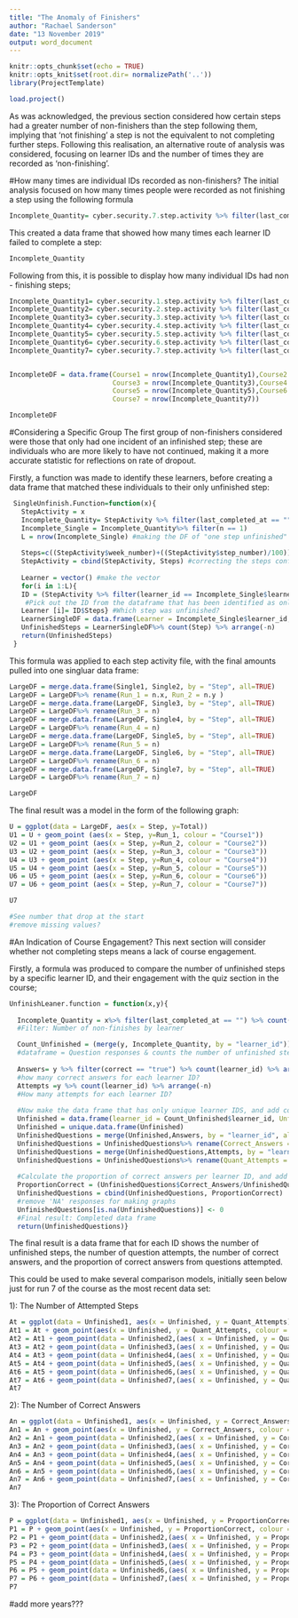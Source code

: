 ```yaml
---
title: "The Anomaly of Finishers"
author: "Rachael Sanderson"
date: "13 November 2019"
output: word_document
---
```


```r
knitr::opts_chunk$set(echo = TRUE)
knitr::opts_knit$set(root.dir= normalizePath('..'))
library(ProjectTemplate)

```

```r
load.project()

```

As was acknowledged, the previous section considered how certain steps had a greater number of non-finishers than the step following them, implying that 'not finishing' a step is not the equivalent to not completing further steps. Following this realisation, an alternative route of analysis was considered, focusing on learner IDs and the number of times they are recorded as 'non-finishing'. 

#How many times are individual IDs recorded as non-finishers?
The initial analysis focused on how many times people were recorded as not finishing a step using the following formula

```R
Incomplete_Quantity= cyber.security.7.step.activity %>% filter(last_completed_at == "") %>% count(learner_id) %>% arrange(-n)
```


This created a data frame that showed how many times each learner ID failed to complete a step:

```R
Incomplete_Quantity
```

Following from this, it is possible to display how many individual IDs had non - finishing steps;

```R
Incomplete_Quantity1= cyber.security.1.step.activity %>% filter(last_completed_at == "") %>% count(learner_id) %>% arrange(-n)
Incomplete_Quantity2= cyber.security.2.step.activity %>% filter(last_completed_at == "") %>% count(learner_id) %>% arrange(-n)
Incomplete_Quantity3= cyber.security.3.step.activity %>% filter(last_completed_at == "") %>% count(learner_id) %>% arrange(-n)
Incomplete_Quantity4= cyber.security.4.step.activity %>% filter(last_completed_at == "") %>% count(learner_id) %>% arrange(-n)
Incomplete_Quantity5= cyber.security.5.step.activity %>% filter(last_completed_at == "") %>% count(learner_id) %>% arrange(-n)
Incomplete_Quantity6= cyber.security.6.step.activity %>% filter(last_completed_at == "") %>% count(learner_id) %>% arrange(-n)
Incomplete_Quantity7= cyber.security.7.step.activity %>% filter(last_completed_at == "") %>% count(learner_id) %>% arrange(-n)



```


```R
IncompleteDF = data.frame(Course1 = nrow(Incomplete_Quantity1),Course2 = nrow(Incomplete_Quantity2),
                          Course3 = nrow(Incomplete_Quantity3),Course4 = nrow(Incomplete_Quantity4),
                          Course5 = nrow(Incomplete_Quantity5),Course6 = nrow(Incomplete_Quantity6),
                          Course7 = nrow(Incomplete_Quantity7))

IncompleteDF
```


#Considering a Specific Group
The first group of non-finishers considered were those that only had one incident of an infinished step; these are individuals who are more likely to have not continued, making it a more accurate statistic for reflections on rate of dropout. 

Firstly, a function was made to identify these learners, before creating a data frame that matched these individuals to their only unfinished step:

```R

 SingleUnfinish.Function=function(x){
   StepActivity = x
   Incomplete_Quantity= StepActivity %>% filter(last_completed_at == "") %>% count(learner_id) %>% arrange(-n)
   Incomplete_Single = Incomplete_Quantity%>% filter(n == 1)
   L = nrow(Incomplete_Single) #making the DF of "one step unfinished"
   
   Steps=c((StepActivity$week_number)+((StepActivity$step_number)/100)) #acknowledging data complication
   StepActivity = cbind(StepActivity, Steps) #correcting the steps confusion
   
   Learner = vector() #make the vector
   for(i in 1:L){ 
   ID = (StepActivity %>% filter(learner_id == Incomplete_Single$learner_id[i])%>% filter(last_completed_at == ""))
    #Pick out the ID from the dataframe that has been identified as only having one stage unfinished
   Learner [i]= ID$Steps} #Which step was unfinished?
   LearnerSingleDF = data.frame(Learner = Incomplete_Single$learner_id, Step = Learner)
   UnfinishedSteps = LearnerSingleDF%>% count(Step) %>% arrange(-n)
   return(UnfinishedSteps)
 }

```

This formula was applied to each step activity file, with the final amounts pulled into one singluar data frame:

```R
LargeDF = merge.data.frame(Single1, Single2, by = "Step", all=TRUE)
LargeDF = LargeDF%>% rename(Run_1 = n.x, Run_2 = n.y )
LargeDF = merge.data.frame(LargeDF, Single3, by = "Step", all=TRUE)
LargeDF = LargeDF%>% rename(Run_3 = n)
LargeDF = merge.data.frame(LargeDF, Single4, by = "Step", all=TRUE)
LargeDF = LargeDF%>% rename(Run_4 = n)
LargeDF = merge.data.frame(LargeDF, Single5, by = "Step", all=TRUE)
LargeDF = LargeDF%>% rename(Run_5 = n)
LargeDF = merge.data.frame(LargeDF, Single6, by = "Step", all=TRUE)
LargeDF = LargeDF%>% rename(Run_6 = n)
LargeDF = merge.data.frame(LargeDF, Single7, by = "Step", all=TRUE)
LargeDF = LargeDF%>% rename(Run_7 = n)

LargeDF
```

The final result was a model in the form of the following graph:

```R
U = ggplot(data = LargeDF, aes(x = Step, y=Total))
U1 = U + geom_point (aes(x = Step, y=Run_1, colour = "Course1"))
U2 = U1 + geom_point (aes(x = Step, y=Run_2, colour = "Course2"))
U3 = U2 + geom_point (aes(x = Step, y=Run_3, colour = "Course3"))
U4 = U3 + geom_point (aes(x = Step, y=Run_4, colour = "Course4"))
U5 = U4 + geom_point (aes(x = Step, y=Run_5, colour = "Course5"))
U6 = U5 + geom_point (aes(x = Step, y=Run_6, colour = "Course6"))
U7 = U6 + geom_point (aes(x = Step, y=Run_7, colour = "Course7"))

U7

#See number that drop at the start
#remove missing values?
```

#An Indication of Course Engagement?
This next section will consider whether not completing steps means a lack of course engagement. 

Firstly, a formula was produced to compare the number of unfinished steps by a specific learner ID, and their engagement with the quiz section in the course;

```R
UnfinishLeaner.function = function(x,y){
  
  Incomplete_Quantity = x%>% filter(last_completed_at == "") %>% count(learner_id) %>% arrange(-n)
  #Filter: Number of non-finishes by learner

  Count_Unfinished = (merge(y, Incomplete_Quantity, by = "learner_id"))%>%filter(n != "")
  #dataframe = Question responses & counts the number of unfinished steps for each learner ID
  
  Answers= y %>% filter(correct == "true") %>% count(learner_id) %>% arrange(-n)
  #how many correct answers for each learner ID?
  Attempts =y %>% count(learner_id) %>% arrange(-n)
  #How many attempts for each learner ID?
  
  #Now make the data frame that has only unique learner IDS, and add columns for answers and attempts:
  Unfinished = data.frame(learner_id = Count_Unfinished$learner_id, Unfinished = Count_Unfinished$n)
  Unfinished = unique.data.frame(Unfinished)
  UnfinishedQuestions = merge(Unfinished,Answers, by = "learner_id", all = TRUE)
  UnfinishedQuestions = UnfinishedQuestions%>% rename(Correct_Answers = n)
  UnfinishedQuestions = merge(UnfinishedQuestions,Attempts, by = "learner_id", all = TRUE)
  UnfinishedQuestions = UnfinishedQuestions%>% rename(Quant_Attempts = n)
  
  #Calculate the proportion of correct answers per learner ID, and add this to the existing dataframe:
  ProportionCorrect = (UnfinishedQuestions$Correct_Answers/UnfinishedQuestions$Quant_Attempts)*100
  UnfinishedQuestions = cbind(UnfinishedQuestions, ProportionCorrect)
  #remove 'NA' responses for making graphs
  UnfinishedQuestions[is.na(UnfinishedQuestions)] <- 0
  #Final result: Completed data frame
  return(UnfinishedQuestions)}
```

The final result is a data frame that for each ID shows the number of unfinished steps, the number of question attempts, the number of correct answers, and the proportion of correct answers from questions attempted.

This could be used to make several comparison models, initially seen below just for run 7 of the course as the most recent data set:

1): The Number of Attempted Steps
```R
At = ggplot(data = Unfinished1, aes(x = Unfinished, y = Quant_Attempts))
At1 = At + geom_point(aes(x = Unfinished, y = Quant_Attempts, colour = "Course 1"))
At2 = At1 + geom_point(data = Unfinished2,(aes( x = Unfinished, y = Quant_Attempts, colour = "Course2")))
At3 = At2 + geom_point(data = Unfinished3,(aes( x = Unfinished, y = Quant_Attempts, colour = "Course3")))
At4 = At3 + geom_point(data = Unfinished4,(aes( x = Unfinished, y = Quant_Attempts, colour = "Course4")))
At5 = At4 + geom_point(data = Unfinished5,(aes( x = Unfinished, y = Quant_Attempts, colour = "Course5")))
At6 = At5 + geom_point(data = Unfinished6,(aes( x = Unfinished, y = Quant_Attempts, colour = "Course6")))
At7 = At6 + geom_point(data = Unfinished7,(aes( x = Unfinished, y = Quant_Attempts, colour = "Course7")))
At7
```

2): The Number of Correct Answers

```R
An = ggplot(data = Unfinished1, aes(x = Unfinished, y = Correct_Answers))
An1 = An + geom_point(aes(x = Unfinished, y = Correct_Answers, colour = "Course 1"))
An2 = An1 + geom_point(data = Unfinished2,(aes( x = Unfinished, y = Correct_Answers, colour = "Course2")))
An3 = An2 + geom_point(data = Unfinished3,(aes( x = Unfinished, y = Correct_Answers, colour = "Course3")))
An4 = An3 + geom_point(data = Unfinished4,(aes( x = Unfinished, y = Correct_Answers, colour = "Course4")))
An5 = An4 + geom_point(data = Unfinished5,(aes( x = Unfinished, y = Correct_Answers, colour = "Course5")))
An6 = An5 + geom_point(data = Unfinished6,(aes( x = Unfinished, y = Correct_Answers, colour = "Course6")))
An7 = An6 + geom_point(data = Unfinished7,(aes( x = Unfinished, y = Correct_Answers, colour = "Course7")))
An7

```

3): The Proportion of Correct Answers

```R
P = ggplot(data = Unfinished1, aes(x = Unfinished, y = ProportionCorrect))
P1 = P + geom_point(aes(x = Unfinished, y = ProportionCorrect, colour = "Course 1"))
P2 = P1 + geom_point(data = Unfinished2,(aes( x = Unfinished, y = ProportionCorrect, colour = "Course2")))
P3 = P2 + geom_point(data = Unfinished3,(aes( x = Unfinished, y = ProportionCorrect, colour = "Course3")))
P4 = P3 + geom_point(data = Unfinished4,(aes( x = Unfinished, y = ProportionCorrect, colour = "Course4")))
P5 = P4 + geom_point(data = Unfinished5,(aes( x = Unfinished, y = ProportionCorrect, colour = "Course5")))
P6 = P5 + geom_point(data = Unfinished6,(aes( x = Unfinished, y = ProportionCorrect, colour = "Course6")))
P7 = P6 + geom_point(data = Unfinished7,(aes( x = Unfinished, y = ProportionCorrect, colour = "Course7")))
P7

```



#add more years???
